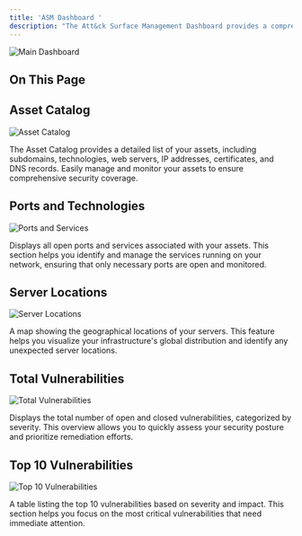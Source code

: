 ```yaml
---
title: 'ASM Dashboard '
description: "The Att&ck Surface Management Dashboard provides a comprehensive overview of your security landscape. It displays key information such as assets, subdomains, port services, technologies, web servers, IP addresses, certificates, and DNS records. Additionally, it includes data on the number of employees, GitHub profiles, and URLs. The dashboard features a map showing the locations of your servers, as well as unique technologies and open ports. It also offers detailed insights into vulnerabilities, including a breakdown by severity (low, medium, high) and a top ten vulnerability table, helping you prioritize and address security issues effectively."
---
```





<img
  className="glass rounded-xl"
  src="/images/asm2/1.png"
  alt="Main Dashboard"
/>







## On This Page
<CardGroup cols={2}>
     <Card title="Introduction" icon="Readme" href="#">
   
  </Card>
  <Card title="Organization Overview" icon="sitemap" href="#organization-overview-graph">
    
  </Card>
  <Card title="Vulnerability states" icon="chart-bar" href="#number-of-vulnerabilities-in-each-state">
   
  </Card>
  <Card title="Top 5 Vulnerabilities" icon="list-ol" href="#top-5-vulnerabilities">
    
  </Card>
  <Card title="Classification and Aggregated Score" icon="ranking-star" href="#severity-classification-and-aggregated-cvss-score">
   
  </Card>

   <Card title="Upcoming Security Assessments" icon="clock-rotate-left" href="#upcoming-security-assessments">
   
  </Card>
</CardGroup>




## Asset Catalog

<img
  className="glass rounded-xl"
  src="/images/asm2/2.png"
  alt="Asset Catalog"
/>

The Asset Catalog provides a detailed list of your assets, including subdomains, technologies, web servers, IP addresses, certificates, and DNS records. Easily manage and monitor your assets to ensure comprehensive security coverage.

## Ports and Technologies

<img
  className="glass rounded-xl"
  src="/images/asm2/3.png"
  alt="Ports and Services"
/>

Displays all open ports and services associated with your assets. This section helps you identify and manage the services running on your network, ensuring that only necessary ports are open and monitored.

## Server Locations

<img
  className="glass rounded-xl"
  src="/images/asm2/4.png"
  alt="Server Locations"
/>

A map showing the geographical locations of your servers. This feature helps you visualize your infrastructure's global distribution and identify any unexpected server locations.


## Total Vulnerabilities

<img
  className="glass rounded-xl"
  src="/images/asm2/5.png"
  alt="Total Vulnerabilities"
/>

Displays the total number of open and closed vulnerabilities, categorized by severity. This overview allows you to quickly assess your security posture and prioritize remediation efforts.

## Top 10 Vulnerabilities

<img
  className="glass rounded-xl"
  src="/images/asm2/6.png"
  alt="Top 10 Vulnerabilities"
/>

A table listing the top 10 vulnerabilities based on severity and impact. This section helps you focus on the most critical vulnerabilities that need immediate attention.

